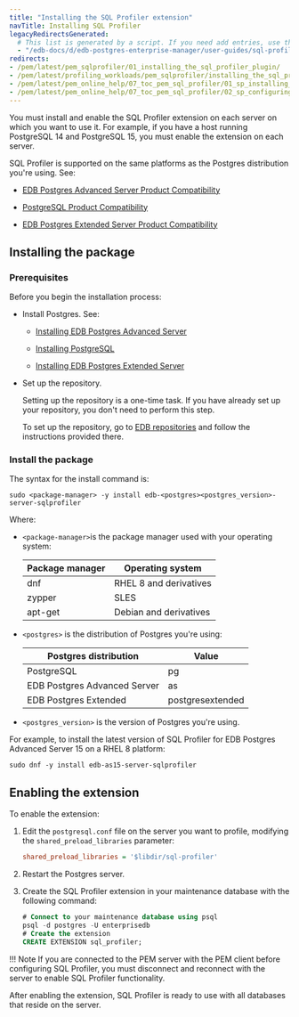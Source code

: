 ```yaml
---
title: "Installing the SQL Profiler extension"
navTitle: Installing SQL Profiler
legacyRedirectsGenerated:
  # This list is generated by a script. If you need add entries, use the `legacyRedirects` key.
  - "/edb-docs/d/edb-postgres-enterprise-manager/user-guides/sql-profiler-configuration-guide/8.0/installing_the_sql_profiler_plugin.html"
redirects:
- /pem/latest/pem_sqlprofiler/01_installing_the_sql_profiler_plugin/
- /pem/latest/profiling_workloads/pem_sqlprofiler/installing_the_sql_profiler_plugin/
- /pem/latest/pem_online_help/07_toc_pem_sql_profiler/01_sp_installing_sql_profiler/
- /pem/latest/pem_online_help/07_toc_pem_sql_profiler/02_sp_configuring_sql_profiler/
---
```


You must install and enable the SQL Profiler extension on each server on which you want to use it. For example, if you have a host running PostgreSQL 14 and PostgreSQL 15, you must enable the extension on each server.

SQL Profiler is supported on the same platforms as the Postgres distribution you're using. See:
- [EDB Postgres Advanced Server Product Compatibility](https://www.enterprisedb.com/platform-compatibility#epas)

- [PostgreSQL Product Compatibility](https://www.enterprisedb.com/resources/platform-compatibility#pg)
- [EDB Postgres Extended Server Product Compatibility](https://www.enterprisedb.com/resources/platform-compatibility#epas_extended)

## Installing the package

### Prerequisites

Before you begin the installation process:

- Install Postgres. See:
  - [Installing EDB Postgres Advanced Server](/epas/latest/installing/)

  - [Installing PostgreSQL](https://www.postgresql.org/download/) 

  - [Installing EDB Postgres Extended Server](/pge/latest/installing/)

- Set up the repository.

  Setting up the repository is a one-time task. If you have already set up your repository, you don't need to perform this step.

  To set up the repository, go to [EDB repositories](https://www.enterprisedb.com/repos-downloads) and follow the instructions provided there.


### Install the package

The syntax for the install command is:

```shell
sudo <package-manager> -y install edb-<postgres><postgres_version>-server-sqlprofiler
```

Where:

- `<package-manager>`is the package manager used with your operating system:

  | Package manager |             Operating system     |
  | --------------- | -------------------------------- |
  | dnf             | RHEL 8 and derivatives           |
  | zypper          | SLES                             |
  | apt-get         | Debian and derivatives           |

- `<postgres>` is the distribution of Postgres you're using:

  |    Postgres distribution     |   Value    |
  | ---------------------------- | ---------- |
  | PostgreSQL                   | pg         |
  | EDB Postgres Advanced Server | as         |
  | EDB Postgres Extended        | postgresextended |

- `<postgres_version>` is the version of Postgres you're using. 

For example,  to install the latest version of SQL Profiler for EDB Postgres Advanced Server 15 on a RHEL 8 platform:

```shell
sudo dnf -y install edb-as15-server-sqlprofiler
```


## Enabling the extension


To enable the extension:

1. Edit the `postgresql.conf` file on the server you want to profile, modifying the `shared_preload_libraries` parameter:

    ```ini
    shared_preload_libraries = '$libdir/sql-profiler'
    ```

1. Restart the Postgres server.

1. Create the SQL Profiler extension in your maintenance database with the following command: 

   ```sql
   # Connect to your maintenance database using psql
   psql -d postgres -U enterprisedb
   # Create the extension
   CREATE EXTENSION sql_profiler;
   ```

!!! Note
    If you are connected to the PEM server with the PEM client before configuring SQL Profiler, you must disconnect and reconnect with the server to enable SQL Profiler functionality. 

After enabling the extension, SQL Profiler is ready to use with all databases that reside on the server.



